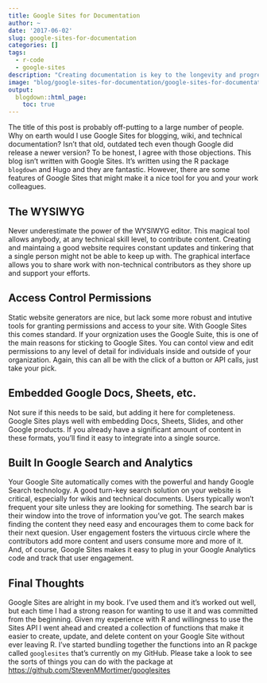 ```yaml
---
title: Google Sites for Documentation
author: ~
date: '2017-06-02'
slug: google-sites-for-documentation
categories: []
tags:
  - r-code
  - google-sites
description: "Creating documentation is key to the longevity and progress of any project. Here we'll discuss some merits of using Google Sites for documentation."
image: "blog/google-sites-for-documentation/google-sites-for-documentation.png"
output:
  blogdown::html_page:
    toc: true
---
```


The title of this post is probably off-putting to a large number of people. Why
on earth would I use Google Sites for blogging, wiki, and technical
documentation? Isn't that old, outdated tech even though Google did release a
newer version? To be honest, I agree with those objections. This blog isn't
written with Google Sites. It's written using the R package `blogdown` and Hugo
and they are fantastic. However, there are some features of Google Sites that
might make it a nice tool for you and your work colleagues. 

## The WYSIWYG

Never underestimate the power of the WYSIWYG editor. This magical tool allows
anybody, at any technical skill level, to contribute content. Creating and
maintaing a good website requires constant updates and tinkering that a single
person might not be able to keep up with. The graphical interface allows you to
share work with non-technical contributors as they shore up and support your
efforts. 

## Access Control Permissions

Static website generators are nice, but lack some more robust and intutive tools
for granting permissions and access to your site. With Google Sites this comes
standard. If your orgnization uses the Google Suite, this is one of the main
reasons for sticking to Google Sites. You can contol view and edit permissions
to any level of detail for individuals inside and outside of your organization.
Again, this can all be with the click of a button or API calls, just take your
pick. 

## Embedded Google Docs, Sheets, etc.

Not sure if this needs to be said, but adding it here for completeness. Google
Sites plays well with embedding Docs, Sheets, Slides, and other Google products.
If you already have a significant amount of content in these formats, you'll
find it easy to integrate into a single source.

## Built In Google Search and Analytics

Your Google Site automatically comes with the powerful and handy Google Search
technology. A good turn-key search solution on your website is critical,
especially for wikis and technical documents. Users typically won't frequent
your site unless they are looking for something. The search bar is their window
into the trove of information you've got. The search makes finding the content
they need easy and encourages them to come back for their next quesion. User
engagement fosters the virtuous circle where the contributors add more content
and users consume more and more of it. And, of course, Google Sites makes it
easy to plug in your Google Analytics code and track that user engagement.

## Final Thoughts

Google Sites are alright in my book. I've used them and it's worked out well,
but each time I had a strong reason for wanting to use it and was committed from
the beginning. Given my experience with R and willingness to use the Sites API I
went ahead and created a collection of functions that make it easier to create,
update, and delete content on your Google Site without ever leaving R. I've
started bundling together the functions into an R packge called `googlesites`
that's currently on my GitHub. Please take a look to see the sorts of things you
can do with the package at 
<a href="https://github.com/StevenMMortimer/googlesites" target="_blank">https://github.com/StevenMMortimer/googlesites</a>

